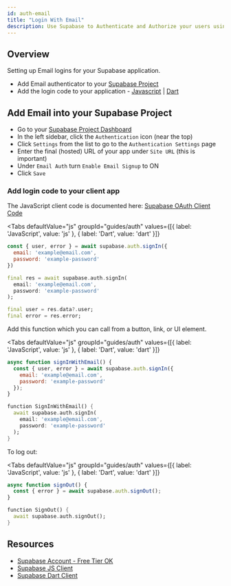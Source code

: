 ```yaml
---
id: auth-email
title: "Login With Email"
description: Use Supabase to Authenticate and Authorize your users using email.
---
```



## Overview

Setting up Email logins for your Supabase application.

* Add Email authenticator to your [Supabase Project](https://app.supabase.io)
* Add the login code to your application - [Javascript](https://github.com/supabase/supabase-js) |  [Dart](https://github.com/supabase/supabase-dart)

## Add Email into your Supabase Project

- Go to your [Supabase Project Dashboard](https://app.supabase.io)
- In the left sidebar, click the `Authentication` icon (near the top)
- Click `Settings` from the list to go to the `Authentication Settings` page
- Enter the final (hosted) URL of your app under `Site URL` (this is important)
- Under `Email Auth` turn `Enable Email Signup` to ON
- Click `Save`

### Add login code to your client app

The JavaScript client code is documented here: [Supabase OAuth Client Code](/docs/reference/javascript/auth-signin#sign-in-using-third-party-providers)

<Tabs
  defaultValue="js"
  groupId="guides/auth"
  values={[{ label: 'JavaScript', value: 'js' }, { label: 'Dart', value: 'dart' }]}
>

<TabItem value="js">

```js
const { user, error } = await supabase.auth.signIn({
  email: 'example@email.com',
  password: 'example-password'
})
```

</TabItem>

<TabItem value="dart">

```dart
final res = await supabase.auth.signIn(
  email: 'example@email.com',
  password: 'example-password'
);

final user = res.data?.user;
final error = res.error;
```

</TabItem>

</Tabs>

Add this function which you can call from a button, link, or UI element.

<Tabs
  defaultValue="js"
  groupId="guides/auth"
  values={[{ label: 'JavaScript', value: 'js' }, { label: 'Dart', value: 'dart' }]}
>

<TabItem value="js">

```js
async function signInWithEmail() {
  const { user, error } = await supabase.auth.signIn({
    email: 'example@email.com',
    password: 'example-password'
  });
}
```

</TabItem>

<TabItem value="dart">

```dart
function SignInWithEmail() {
  await supabase.auth.signIn(
    email: 'example@email.com',
    password: 'example-password'
  );
}
```

</TabItem>

</Tabs>

To log out:

<Tabs
  defaultValue="js"
  groupId="guides/auth"
  values={[{ label: 'JavaScript', value: 'js' }, { label: 'Dart', value: 'dart' }]}
>

<TabItem value="js">

```js
async function signOut() {
  const { error } = await supabase.auth.signOut();
}
```

</TabItem>

<TabItem value="dart">

```dart
function SignOut() {
  await supabase.auth.signOut();
}
```

</TabItem>

</Tabs>

## Resources

* [Supabase Account - Free Tier OK](https://supabase.io)
* [Supabase JS Client](https://github.com/supabase/supabase-js)
* [Supabase Dart Client](https://github.com/supabase/supabase-dart)